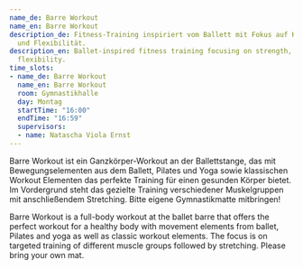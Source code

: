 ```yaml
---
name_de: Barre Workout
name_en: Barre Workout
description_de: Fitness-Training inspiriert vom Ballett mit Fokus auf Kraft, Haltung
  und Flexibilität.
description_en: Ballet-inspired fitness training focusing on strength, posture, and
  flexibility.
time_slots:
- name_de: Barre Workout
  name_en: Barre Workout
  room: Gymnastikhalle
  day: Montag
  startTime: "16:00"
  endTime: "16:59"
  supervisors:
  - name: Natascha Viola Ernst
---
```


<Locale value="de">
 

 Barre Workout ist ein Ganzkörper-Workout an der Ballettstange, das mit
Bewegungselementen aus dem Ballett, Pilates und Yoga sowie klassischen Workout
Elementen das perfekte Training für einen gesunden Körper bietet. Im Vordergrund
steht das gezielte Training verschiedener Muskelgruppen mit anschließendem
Stretching.&nbsp;Bitte eigene Gymnastikmatte mitbringen!

</Locale>
<Locale value="en">
 

 Barre Workout is a full-body workout at the ballet barre that offers the perfect
workout for a healthy body with movement elements from ballet, Pilates and yoga
as well as classic workout elements. The focus is on targeted training of
different muscle groups followed by stretching. Please bring your own mat.

</Locale>
